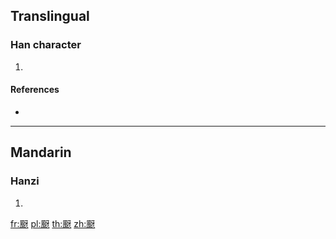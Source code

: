 {{character info/new}}
==Translingual==

===Han character===
{{Han char|rn=182|rad=風|as=04|sn=13|four=71214|canj=HNMVH}}

# {{defn|Han|sort=風04}}

====References====
* {{Han ref|kx=1411.240|dkj=43781|dj=1933.160|hdz=74482.040|uh=98AC|ud=39084|bh=E0E1|bd=57569}}

----

==Mandarin==

===Hanzi===
{{cmn-hanzi|pin=[[xiā]] ([[xia1]])|wg=hsia<sup>1</sup>}}

# {{defn|lang=cmn|sort=風04}}

[[fr:颬]]
[[pl:颬]]
[[th:颬]]
[[zh:颬]]